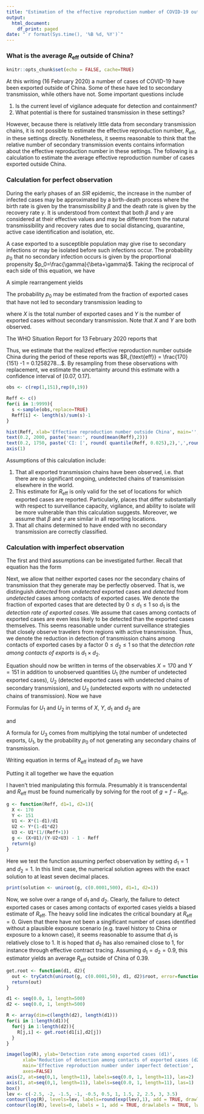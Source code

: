 ```yaml
---
title: "Estimation of the effective reproduction number of COVID-19 outside China"
output:
  html_document:
    df_print: paged
date: "`r format(Sys.time(), '%B %d, %Y')`"
---
```

### What is the average $R_{\text{eff}}$ outside of China?

```r
knitr::opts_chunk$set(echo = FALSE, cache=TRUE)
```

At this writing (16 February 2020) a number of cases of COVID-19 have been exported outside of China.
Some of these have led to secondary transmission, while others have not.
Some important questions include

1. Is the current level of vigilance adequate for detection and containment?
2. What potential is there for sustained transmission in these settings?

However, because there is relatively little data from secondary transmission chains, it is not possible to estimate the effective reproduction number, $R_{\text{eff}}$, in these settings directly.
Nonetheless, it seems reasonable to think that the relative number of secondary transmission events contains information about the effective reproduction number in these settings.
The following is a calculation to estimate the average effective reproduction number of cases exported outside China.

### Calculation for perfect observation


During the early phases of an $SIR$ epidemic, the increase in the number of infected cases may be approximated by a birth-death process where the birth rate is given by the transmissibility $\beta$ and the death rate is given by the recovery rate $\gamma$. It is understood from context that both $\beta$ and $\gamma$ are considered at their effective values and may be different from the natural transmissibility and recovery rates due to social distancing, quarantine, active case identification and isolation, etc.

A case exported to a susceptible population may give rise to secondary infections or may be isolated before such infections occur. The probability $p_0$ that no secondary infection occurs is given by the proportional propensity $p_0=\frac{\gamma}{\beta+\gamma}$. Taking the reciprocal of each side of this equation, we have

\begin{equation}
  \frac{1}{p_0} = \frac{\beta+\gamma}{\gamma} = \frac{\beta}{\gamma} + \frac{\gamma}{\gamma} = R_{\text{eff}} + 1
\end{equation}

A simple rearrangement yields

\begin{equation}
  R_{\text{eff}} = \frac{1}{p_0}-1.
\end{equation}

The probability $p_0$ may be estimated from the fraction of exported cases that have not led to secondary transmission leading to

\begin{equation}
  \label{eq:estimator}
  R_{\text{eff}} = \frac{X}{Y}-1
\end{equation}

where $X$ is the total number of exported cases and $Y$ is the number of exported cases without secondary transmission. Note that $X$ and $Y$ are both observed.

The WHO Situation Report for 13 February 2020 reports that

\begin{quote}
As of 10am CET 13 Feb 2020, a total of 170 cases of COVID-19 who had a travel history to China have been reported outside of China. The vast majority of these (151, 89\%) do not appear to lead to further transmission of the virus, while the remaining 19 have been associated with onward transmission within 12 distinct groups of epidemiologically linked cases.
\end{quote}

Thus, we estimate that the realized effective reproduction number outside China during the period of these reports was  $R_{\text{eff}} = \frac{170}{151} -1 = 0.1258278...$. By resampling from these observations with replacement, we estimate the uncertainty around this estimate with a confidence interval of [0.07, 0.17].

```r
obs <- c(rep(1,151),rep(0,19))

Reff <- c()
for(i in 1:9999){
  s <-sample(obs,replace=TRUE)
  Reff[i] <- length(s)/sum(s)-1
}

hist(Reff, xlab='Effective reproduction number outside China', main='', ylab='', axes=FALSE)
text(0.2, 2000, paste('mean:', round(mean(Reff),2)))
text(0.2, 1750, paste('CI: [', round( quantile(Reff, 0.025),2),',',round(quantile(Reff, 0.925),2),']'))
axis(1)
```

Assumptions of this calculation include:

1. That all exported transmission chains have been observed, i.e. that there are no significant ongoing, undetected chains of transmission elsewhere in the world.
2. This estimate for $R_{\text{eff}}$ is only valid for the set of locations for which exported cases are reported. Particularly, places that differ substantially with respect to surveillance capacity, vigilance, and ability to isolate will be more vulnerable than this calculation suggests. Moreover, we assume that $\beta$ and $\gamma$ are similar in all reporting locations.
3. That all chains determined to have ended with no secondary transmission are correctly classified.

### Calculation with imperfect observation

The first and third assumptions can be investigated further. Recall that equation \ref{eq:estimator} has the form

\begin{equation}
  \label{eq:general}
  R_{\text{eff}} = \frac{\text{total exported cases}}{\text{exported cases without secondary transmission}}-1.
\end{equation}

Next, we allow that neither exported cases nor the secondary chains of transmission that they generate may be perfectly observed. That is, we distinguish *detected* from *undetected* exported cases and *detected* from *undetected* cases among contacts of exported cases. We denote the fraction of exported cases that are detected by $0 \leq d_1 \leq 1$ so $d_1$ is the *detection rate of exported cases*. We assume that cases among contacts of exported cases are even less likely to be detected than the exported cases themselves. This seems reasonable under current surveillance strategies that closely observe travelers from regions with active transmission. Thus, we denote the reduction in detection of transmission chains among contacts of exported cases by a factor $0 \leq d_2 \leq 1$ so that the *detection rate among contacts of exports* is $d_1 \times d_2$. 

Equation \ref{eq:general} should now be written in terms of the observables $X=170$ and $Y=151$ in addition to unobserved quantities $U_1$ (the number of undetected exported cases), $U_2$ (detected exported cases with undetected chains of secondary transmission), and $U_3$ (undetected exports with no undetected chains of transmission). Now we have


\begin{equation}
  R_{\text{eff}} = \frac{X+U_1}{Y - U_2 + U_3}-1.
\end{equation}

Formulas for $U_1$ and $U_2$ in terms of $X$, $Y$, $d_1$ and $d_2$ are

\begin{equation}
  \label{eq:u1}
  U_1 = \left ( \frac{1-d_1}{d_1}\right) \times X
\end{equation}

and

\begin{equation}
  \label{eq:u2}
  U_2 = (1-{d_1d_2}) \times Y.
\end{equation}

A formula for $U_3$ comes from multiplying the total number of undetected exports, $U_1$, by the probability $p_0$ of not generating any secondary chains of transmission. 

\begin{equation}
  \label{eq:u3}
  U_3 = X \times \left ( \frac{1-d_1}{d_1}\right) \times p_0.
\end{equation}

Writing equation \ref{eq:u3} in terms of $R_{\text{eff}}$ instead of $p_0$ we have

\begin{equation}
  \label{eq:u3-2}
  U_3 = X \times \left ( \frac{1-d_1}{d_1}\right) \times \left (\frac{1}{R_{\text{eff}}+1} \right ).
\end{equation}

Putting it all together we have the equation

\begin{equation}
  R_{\text{eff}} = \frac{X+\left ( \frac{1-d_1}{d_1}\right) X}{Y - (1-{d_1d_2}) Y + X \left ( \frac{1-d_1}{d_1}\right) \left (\frac{1}{R_{\text{eff}}+1} \right )}-1.
\end{equation}

I haven't tried manipulating this formula. Presumably it is transcendental and $R_{\text{eff}}$ must be found numerically by solving for the root of $g = f - R_{\text{eff}}$.

```r
g <- function(Reff, d1=1, d2=1){
  X <- 170
  Y <- 151
  U1 <- X*(1-d1)/d1 
  U2 <- Y*(1-d1*d2)
  U3 <- U1*(1/(Reff+1))
  g <- (X+U1)/(Y-U2+U3) - 1 - Reff
  return(g)
}
```
Here we test the function assuming perfect observation by setting $d_1 = 1$ and $d_2=1$. In this limit case, the numerical solution agrees with the exact solution to at least seven decimal places.

```r
print(solution <- uniroot(g, c(0.0001,500), d1=1, d2=1))
```

Now, we solve over a range of $d_1$ and $d_2$. Clearly, the failure to detect exported cases or cases among contacts of exported cases yields a biased estimate of $R_{\text{eff}}$. The heavy solid line indicates the critical boundary at $R_{\text{eff}}=0$. Given that there have not been a singificant number of cases identified without a plausible exposure scenario (e.g. travel history to China or exposure to a known case), it seems reasonable to assume that $d_1$ is relatively close to 1. It is hoped that $d_2$ has also remained close to 1, for instance through effective contract tracing. Assuming $d_1=d_2=0.9$, this estimator yields an average $R_{\text{eff}}$ outside of China of 0.39.

```r
get.root <- function(d1, d2){
  out <- tryCatch(uniroot(g, c(0.0001,50), d1, d2)$root, error=function(x) 0)
  return(out)
}

d1 <- seq(0.0, 1, length=500)
d2 <- seq(0.0, 1, length=500)

R <- array(dim=c(length(d2), length(d1)))
for(i in 1:length(d1)){
  for(j in 1:length(d2)){
    R[j,i] <- get.root(d1[i],d2[j])
  }
}
```

```r
image(log(R), ylab='Detection rate among exported cases (d1)',
      xlab='Reduction of detection among contacts of exported cases (d2)',
      main='Effective reproduction number under imperfect detection',
      axes=FALSE)
axis(2, at=seq(0,1, length=11), labels=seq(0.0, 1, length=11), las=2)
axis(1, at=seq(0,1, length=11), labels=seq(0.0, 1, length=11), las=1)
box()
lev <- c(-2.5, -2, -1.5, -1, -0.5, 0.5, 1, 1.5, 2, 2.5, 3, 3.5)
contour(log(R), levels=lev, labels=round(exp(lev),1), add = TRUE, drawlabels = TRUE)
contour(log(R), levels=0, labels = 1, add = TRUE, drawlabels = TRUE, lwd=3)
```



